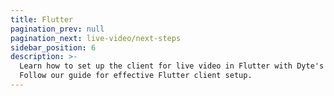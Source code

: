 ```yaml
---
title: Flutter
pagination_prev: null
pagination_next: live-video/next-steps
sidebar_position: 6
description: >-
  Learn how to set up the client for live video in Flutter with Dyte's features.
  Follow our guide for effective Flutter client setup.
---
```



<Quickstart product="Live Video" />

<head>
  <title>Flutter Guide</title>
  <meta
    name="description"
    content="Learn how to set up the client for live video in Flutter with Dyte's features. Follow our guide for effective Flutter client setup."
  />
</head>
